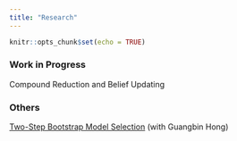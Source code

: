 ```yaml
---
title: "Research"
---
```


```r
knitr::opts_chunk$set(echo = TRUE)
```

### Work in Progress
Compound Reduction and Belief Updating 

### Others
[Two-Step Bootstrap Model Selection](static/files/Two_Step_Bootstrap_Model_Selection.pdf) (with Guangbin Hong)


